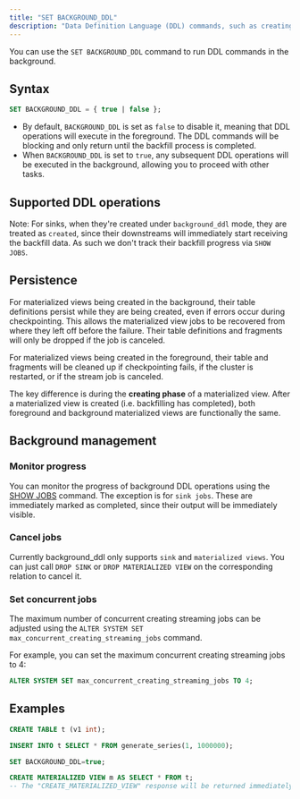 ```yaml
---
title: "SET BACKGROUND_DDL"
description: "Data Definition Language (DDL) commands, such as creating materialized views, will first **backfill** historical data from the referenced relations, and completion time varies based on the volume of data to be backfilled."
---
```


You can use the `SET BACKGROUND_DDL` command to run DDL commands in the background.

## Syntax

```sql
SET BACKGROUND_DDL = { true | false };
```

* By default, `BACKGROUND_DDL` is set as `false` to disable it, meaning that DDL operations will execute in the foreground. The DDL commands will be blocking and only return until the backfill process is completed.
* When `BACKGROUND_DDL` is set to `true`, any subsequent DDL operations will be executed in the background, allowing you to proceed with other tasks.

## Supported DDL operations

<CardGroup>
  <Card
    title="CREATE MATERIALIZED VIEW"
    icon="table"
    iconType="solid"
    href="/sql/commands/sql-create-mv"
    horizontal
  />
  <Card
    title="CREATE SINK"
    icon="database"
    iconType="solid"
    href="/sql/commands/sql-create-sink"
    horizontal
  />
</CardGroup>

Note: For sinks, when they're created under `background_ddl` mode, they are treated as `created`, since their downstreams will immediately start receiving the backfill data. As such we don't track their backfill progress via `SHOW JOBS`.

## Persistence

For materialized views being created in the background, their table definitions persist while they are being created, even if errors occur during checkpointing. This allows the materialized view jobs to be recovered from where they left off before the failure. Their table definitions and fragments will only be dropped if the job is canceled.

For materialized views being created in the foreground, their table and fragments will be cleaned up if checkpointing fails, if the cluster is restarted, or if the stream job is canceled.

The key difference is during the **creating phase** of a materialized view. After a materialized view is created (i.e. backfilling has completed), both foreground and background materialized views are functionally the same.

## Background management

### Monitor progress

You can monitor the progress of background DDL operations using the [SHOW JOBS](/sql/commands/sql-show-jobs) command. The exception is for `sink jobs`. These are immediately marked as completed, since their output will be immediately visible.

### Cancel jobs

Currently background_ddl only supports `sink` and `materialized views`. You can just call `DROP SINK` or `DROP MATERIALIZED VIEW` on the corresponding relation to cancel it.

### Set concurrent jobs

The maximum number of concurrent creating streaming jobs can be adjusted using the `ALTER SYSTEM SET max_concurrent_creating_streaming_jobs` command.

For example, you can set the maximum concurrent creating streaming jobs to 4:

```sql
ALTER SYSTEM SET max_concurrent_creating_streaming_jobs TO 4;
```

## Examples

```sql
CREATE TABLE t (v1 int);

INSERT INTO t SELECT * FROM generate_series(1, 1000000);

SET BACKGROUND_DDL=true;

CREATE MATERIALIZED VIEW m AS SELECT * FROM t;
-- The "CREATE_MATERIALIZED_VIEW" response will be returned immediately.
```
